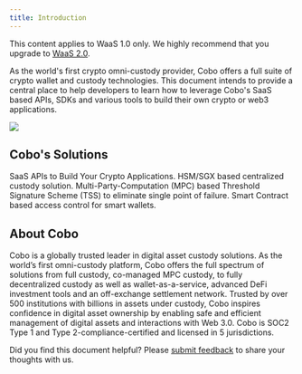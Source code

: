 ```yaml
---
title: Introduction
---
```

<Note>This content applies to WaaS 1.0 only. We highly recommend that you upgrade to [WaaS 2.0](https://www.cobo.com/developers/v2/guides/overview/introduction).</Note>

As the world's first crypto omni-custody provider, Cobo offers a full suite of
crypto wallet and custody technologies. This document intends to provide a
central place to help developers to learn how to leverage Cobo's SaaS based
APIs, SDKs and various tools to build their own crypto or web3 applications.

<img src="/v1/images/instroduction.png" />

## Cobo's Solutions

<CardGroup cols={2}>
   <Card title="Wallet as a Service" icon="clouds" href="/v1/overview/waas-introduction" color="#ea5a0c">
   SaaS APIs to Build Your Crypto Applications.
  </Card>
   <Card title="Custodial Wallet" icon="warehouse" href="/v1/overview/custodial-wallet" color="#ea5a0c">
    HSM/SGX based centralized custody solution.
  </Card>
   <Card title="MPC Wallet" icon="people-group" href="/v1/overview/mpc-wallet/mpc-introduction" color="#ea5a0c">
   Multi-Party-Computation (MPC) based Threshold Signature Scheme (TSS) to eliminate single point of failure.
  </Card>
   <Card title="Smart Contract Wallet" icon="file-contract" href="/v1/overview/smart-contract-wallet" color="#0285c7">
   Smart Contract based access control for smart wallets.
  </Card>
</CardGroup>

## About Cobo

Cobo is a globally trusted leader in digital asset custody solutions. As the
world’s first omni-custody platform, Cobo offers the full spectrum of solutions
from full custody, co-managed MPC custody, to fully decentralized custody as
well as wallet-as-a-service, advanced DeFi investment tools and an off-exchange
settlement network. Trusted by over 500 institutions with billions in assets
under custody, Cobo inspires confidence in digital asset ownership by enabling
safe and efficient management of digital assets and interactions with Web 3.0.
Cobo is SOC2 Type 1 and Type 2-compliance-certified and licensed in 5
jurisdictions.

<Tip>Did you find this document helpful? Please [submit feedback](https://forms.zohopublic.com/cobo/form/DocumentFeedbackForm/formperma/QvLOhxJv1_JMsJ-1dleZ8Itb_7rzN-LtgvsDdxosoVI) to share your thoughts with us.</Tip>